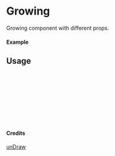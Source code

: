 
<Meta of={Growing} title="unDraw/Growing" />

# Growing

Growing component with different props.

#### Example

<Canvas of={Growing.Primary} />

## Usage

```ts
import { Growing } from "yadl-ui";

const Example = () => {
  return (
      <Growing />
  );
};

export default Example;
```

#### Credits
[unDraw](https://undraw.co/illustrations)
